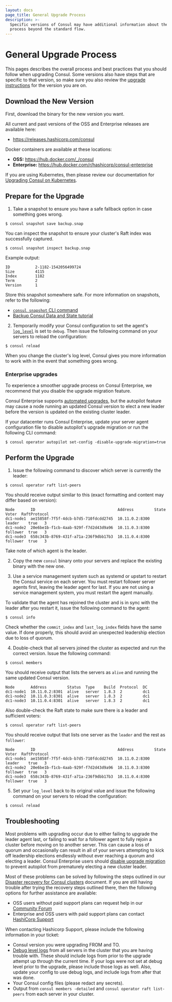 ```yaml
---
layout: docs
page_title: General Upgrade Process
description: >-
  Specific versions of Consul may have additional information about the upgrade
  process beyond the standard flow.
---
```


# General Upgrade Process

This pages describes the overall process and best practices that you should follow when
upgrading Consul. Some versions also have steps that are specific to that
version, so make sure you also review the [upgrade instructions](/consul/docs/upgrading/instructions)
for the version you are on.

## Download the New Version

First, download the binary for the new version you want.

<Tabs>
<Tab heading="Binary">

All current and past versions of the OSS and Enterprise releases are
available here:

- https://releases.hashicorp.com/consul

</Tab>
<Tab heading="Docker">

Docker containers are available at these locations:

- **OSS:** https://hub.docker.com/_/consul
- **Enterprise:** https://hub.docker.com/r/hashicorp/consul-enterprise

</Tab>
<Tab heading="Kubernetes">

If you are using Kubernetes, then please review our documentation for
[Upgrading Consul on Kubernetes](/consul/docs/k8s/upgrade).

</Tab>
</Tabs>

## Prepare for the Upgrade

1. Take a snapshot to ensure you have a safe fallback option in case something goes wrong.

  ```shell-session
  $ consul snapshot save backup.snap
  ```

  You can inspect the snapshot to ensure your cluster's Raft index was successfully captured.

  ```shell-session
  $ consul snapshot inspect backup.snap
  ```

  Example output:

  ```shell-session hideClipboard
  ID           2-1182-1542056499724
  Size         4115
  Index        1182
  Term         2
  Version      1
  ```

  Store this snapshot somewhere safe. For more information on snapshots, refer to the following:

  - [`consul snapshot` CLI command](/consul/commands/snapshot)
  - [Backup Consul Data and State tutorial](/consul/tutorials/production-deploy/backup-and-restore)

2. Temporarily modify your Consul configuration to set the agent's [`log_level`](/consul/docs/agent/config/cli-flags#_log_level) is set to `debug`. Then issue the following command on your servers to
reload the configuration:

```shell-session
$ consul reload
```

When you change the cluster's log level, Consul gives you more information to work with in the event that something goes wrong.

### Enterprise upgrades

<Note>
To experience a smoother upgrade process on Consul Enterprise, we recommend that you disable the upgrade migration feature.
</Notes>

Consul Enterprise supports [automated upgrades](/consul/docs/enterprise/upgrades), but the autopilot feature may cause a node running an updated Consul version to elect a new leader before the version is updated on the existing cluster leader.

If your datacenter runs Consul Enterprise, update your server agent configuration file to disable autopilot's upgrade migration or run the following CLI command:

```shell-session
$ consul operator autopilot set-config -disable-upgrade-migration=true
```

## Perform the Upgrade

1. Issue the following command to discover which server is currently the leader:

  ```shell-session
  $ consul operator raft list-peers
  ```

  You should receive output similar to this (exact formatting and content may differ based on version):

  ```shell-session hideClipboard
  Node       ID                                    Address         State     Voter  RaftProtocol
  dc1-node1  ae15858f-7f5f-4dcb-b7d5-710fdcdd2745  10.11.0.2:8300  leader    true   3
  dc1-node2  20e6be1b-f1cb-4aab-929f-f7d2d43d9a96  10.11.0.3:8300  follower  true   3
  dc1-node3  658c343b-8769-431f-a71a-236f9dbb17b3  10.11.0.4:8300  follower  true   3
  ```

  Take note of which agent is the leader.

2. Copy the new `consul` binary onto your servers and replace the existing binary with the new one.

3. Use a service management system such as systemd or upstart to restart the Consul service on each server. You must restart follower server agents first, leaving the leader agent for last. If you are not using a service management system, you must restart the agent manually.

  To validate that the agent has rejoined the cluster and is in sync with the leader after you restart it, issue the following command to the agent:

  ```shell-session
  $ consul info
  ```

  Check whether the `commit_index` and `last_log_index` fields have the same value. If done properly,
  this should avoid an unexpected leadership election due to loss of quorum.

4. Double-check that all servers joined the cluster as expected and run the correct version. Issue the following command:

  ```shell-session
  $ consul members
  ```

  You should receive output that lists the servers as `alive` and running the same updated Consul version.

  ```shell-session hideClipboard
  Node       Address         Status  Type    Build  Protocol  DC
  dc1-node1  10.11.0.2:8301  alive   server  1.8.3  2         dc1
  dc1-node2  10.11.0.3:8301  alive   server  1.8.3  2         dc1
  dc1-node3  10.11.0.4:8301  alive   server  1.8.3  2         dc1
  ```

  Also double-check the Raft state to make sure there is a leader and sufficient voters:

  ```shell-session
  $ consul operator raft list-peers
  ```

  You should receive output that lists one server as the `leader` and the rest as `follower`:

  ```shell-session hideClipboard
  Node       ID                                    Address         State     Voter  RaftProtocol
  dc1-node1  ae15858f-7f5f-4dcb-b7d5-710fdcdd2745  10.11.0.2:8300  leader    true   3
  dc1-node2  20e6be1b-f1cb-4aab-929f-f7d2d43d9a96  10.11.0.3:8300  follower  true   3
  dc1-node3  658c343b-8769-431f-a71a-236f9dbb17b3  10.11.0.4:8300  follower  true   3
  ```

5. Set your `log_level` back to its original value and issue the following command
on your servers to reload the configuration:

  ```shell-session
  $ consul reload
  ```

## Troubleshooting

Most problems with upgrading occur due to either failing to upgrade the leader agent last,
or failing to wait for a follower agent to fully rejoin a cluster before moving
on to another server. This can cause a loss of quorum and occasionally can result in
all of your servers attempting to kick off leadership elections endlessly without ever
reaching a quorum and electing a leader. Consul Enterprise users should [disable upgrade migration](#enterprise-upgrades) to prevent autopilot from prematurely electing a new cluster leader.

Most of these problems can be solved by following the steps outlined in our
[Disaster recovery for Consul clusters](/consul/tutorials/datacenter-operations/recovery-outage) document.
If you are still having trouble after trying the recovery steps outlined there,
then the following options for further assistance are available:

- OSS users without paid support plans can request help in our [Community Forum](https://discuss.hashicorp.com/c/consul/29)
- Enterprise and OSS users with paid support plans can contact [HashiCorp Support](https://support.hashicorp.com/)

When contacting Hashicorp Support, please include the following information in your ticket:

- Consul version you were upgrading FROM and TO.
- [Debug level logs](/consul/docs/agent/config/cli-flags#_log_level) from all servers in the cluster
  that you are having trouble with. These should include logs from prior to the upgrade attempt
  up through the current time. If your logs were not set at debug level prior to the
  upgrade, please include those logs as well. Also, update your config to use debug logs,
  and include logs from after that was done.
- Your Consul config files (please redact any secrets).
- Output from `consul members -detailed` and `consul operator raft list-peers` from each
  server in your cluster.
